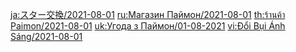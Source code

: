 {{Paimon's Bargains
|time_start = 2021-08-01 04:00:00
|time_end   = 2021-09-01 03:59:59
|shop = 
{{Shop|Beidou|34|1|type=Character}}
{{Shop|Noelle|34|1|type=Character}}
{{Shop|Royal Longsword|24|3|type=Weapon}}
{{Shop|Royal Greatsword|24|3|type=Weapon}}
{{Shop|Royal Spear|24|3|type=Weapon}}
{{Shop|Royal Grimoire|24|3|type=Weapon}}
{{Shop|Royal Bow|24|3|type=Weapon}}
}}
<noinclude>
[[ja:スター交換/2021-08-01]]
[[ru:Магазин Паймон/2021-08-01]]
[[th:ร้านค้า Paimon/2021-08-01]]
[[uk:Угода з Паймон/01-08-2021]]
[[vi:Đổi Bụi Ánh Sáng/2021-08-01]]
</noinclude>